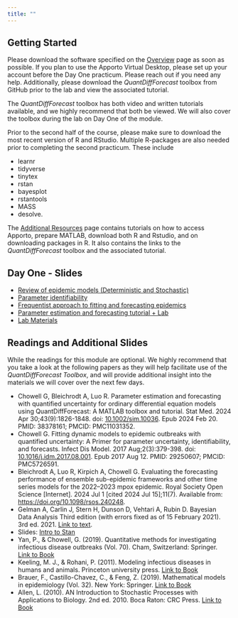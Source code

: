 ```yaml
---
title: ""
---
```


## Getting Started

Please download the software specified on the [Overview](Overview.qmd) page as soon as possible. If you plan to use the Apporto Virtual Desktop, please set up your account before the Day One practicum. Please reach out if you need any help. Additionally, please download the *QuantDiffForecast* toolbox from GitHub prior to the lab and view the associated tutorial.

The *QuantDiffForecast* toolbox has both video and written tutorials available, and we highly recommend that both be viewed. We will also cover the toolbox during the lab on Day One of the module.

Prior to the second half of the course, please make sure to download the most recent version of R and RStudio. Multiple R-packages are also needed prior to completing the second practicum. These include

-   learnr
-   tidyverse
-   tinytex
-   rstan
-   bayesplot
-   rstantools
-   MASS
-   desolve.

The [Additional Resources](additionaDetails.qmd) page contains tutorials on how to access Apporto, prepare MATLAB, download both R and Rstudio, and on downloading packages in R. It also contains the links to the *QuantDiffForecast* toolbox and the associated tutorial.

## Day One - Slides

- [Review of epidemic models (Deterministic and Stochastic)](Powerpoints/Day One - Review of epidemic models.pdf)
- [Parameter identifiability](Powerpoints/Day One - Structural identifiability.pdf)
- [Frequentist approach to fitting and forecasting epidemics](Powerpoints/Day One - Freq. Approach to Fitting and Forecasting.pdf)
- [Parameter estimation and forecasting tutorial + Lab](Powerpoints/Day One - Lab + Exercises.pdf)
- [Lab Materials](Day One Lab Materials.zip)

## Readings and Additional Slides

While the readings for this module are optional. We highly recommend that you take a look at the following papers as they will help facilitate use of the *QuantDiffForecast Toolbox*, and will provide additional insight into the materials we will cover over the next few days.

-   Chowell G, Bleichrodt A, Luo R. Parameter estimation and forecasting with quantified uncertainty for ordinary differential equation models using QuantDiffForecast: A MATLAB toolbox and tutorial. Stat Med. 2024 Apr 30;43(9):1826-1848. doi: [10.1002/sim.10036](https://doi.org/10.1002/sim.10036). Epub 2024 Feb 20. PMID: 38378161; PMCID: PMC11031352.
-   Chowell G. Fitting dynamic models to epidemic outbreaks with quantified uncertainty: A Primer for parameter uncertainty, identifiability, and forecasts. Infect Dis Model. 2017 Aug;2(3):379-398. doi: [10.1016/j.idm.2017.08.001](https://doi.org/10.1016/j.idm.2017.08.001). Epub 2017 Aug 12. PMID: 29250607; PMCID: PMC5726591.
-   Bleichrodt A, Luo R, Kirpich A, Chowell G. Evaluating the forecasting performance of ensemble sub-epidemic frameworks and other time series models for the 2022–2023 mpox epidemic. Royal Society Open Science \[Internet\]. 2024 Jul 1 \[cited 2024 Jul 15\];11(7). Available from: <https://doi.org/10.1098/rsos.240248>.
-   Gelman A, Carlin J, Stern H, Dunson D, Vehtari A, Rubin D. Bayesian Data Analysis Third edition (with errors fixed as of 15 February 2021). 3rd ed. 2021. [Link to text](BDA3.pdf).
-   Slides: [Intro to Stan](Powerpoints/intro_to_stan.pdf)
-   Yan, P., & Chowell, G. (2019). Quantitative methods for investigating infectious disease outbreaks (Vol. 70). Cham, Switzerland: Springer. [Link to Book](https://link.springer.com/book/10.1007/978-3-030-21923-9)
-   Keeling, M. J., & Rohani, P. (2011). Modeling infectious diseases in humans and animals. Princeton university press. [Link to Book](https://books.google.com/books?hl=en&lr=&id=LxzILSuKDhUC&oi=fnd&pg=PP1&dq=rohani+keeling&ots=VKgw5nNHIj&sig=OnBw8fOCnQwVBA3siwawytyRFRY#v=onepage&q=rohani%20keeling&f=false)
-   Brauer, F., Castillo-Chavez, C., & Feng, Z. (2019). Mathematical models in epidemiology (Vol. 32). New York: Springer. [Link to Book](https://link.springer.com/book/10.1007/978-1-4939-9828-9)
- Allen, L. (2010). AN Introduction to Stochastic Processes with Applications to Biology. 2nd ed. 2010. Boca Raton: CRC Press. [Link to Book](https://books.google.com/books?hl=en&lr=&id=oET7CAAAQBAJ&oi=fnd&pg=PP1&dq=info:qsCBf_kWZCMJ:scholar.google.com&ots=6jvbt66Zgt&sig=522ZkhSO9Rd7emNKQty5wLA2fvM#v=onepage&q&f=false)
